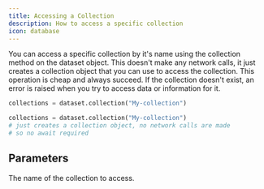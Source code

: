 ```yaml
---
title: Accessing a Collection
description: How to access a specific collection
icon: database
---
```


You can access a specific collection by it's name using the collection method on the dataset object. This doesn't make
any network calls, it just creates a collection object that you can use to access the collection. This operation is
cheap and always succeed. If the collection doesn't exist, an error is raised when you try to access data or
information for it.

<RequestExample>

```python Python (Sync)
collections = dataset.collection("My-collection")
```

```python Python (Async)
collections = dataset.collection("My-collection")
# just creates a collection object, no network calls are made
# so no await required
```

</RequestExample>

## Parameters

<ParamField path="name" type="str">
  The name of the collection to access.
</ParamField>
